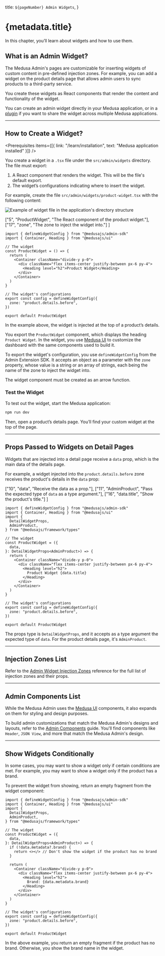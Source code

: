 
  title: `${pageNumber} Admin Widgets`,
}

# {metadata.title}

In this chapter, you’ll learn about widgets and how to use them.

## What is an Admin Widget?

The Medusa Admin's pages are customizable for inserting widgets of custom content in pre-defined injection zones. For example, you can add a widget on the product details page that allows admin users to sync products to a third-party service.

You create these widgets as React components that render the content and functionality of the widget.

You can create an admin widget directly in your Medusa application, or in a [plugin](../../plugins/page.mdx) if you want to share the widget across multiple Medusa applications.

---

## How to Create a Widget?

<Prerequisites
  items={[{
    link: "/learn/installation",
    text: "Medusa application installed"
  }]}
/>

You create a widget in a `.tsx` file under the `src/admin/widgets` directory. The file must export:

1. A React component that renders the widget. This will be the file's default export.
2. The widget’s configurations indicating where to insert the widget.

For example, create the file `src/admin/widgets/product-widget.tsx` with the following content:

![Example of widget file in the application's directory structure](https://res.cloudinary.com/dza7lstvk/image/upload/v1732867137/Medusa%20Book/widget-dir-overview_dqsbct.jpg)

  ["5", "ProductWidget", "The React component of the product widget."], 
  ["17", "zone", "The zone to inject the widget into."]
]

```tsx title="src/admin/widgets/product-widget.tsx" highlights={widgetHighlights}
import { defineWidgetConfig } from "@medusajs/admin-sdk"
import { Container, Heading } from "@medusajs/ui"

// The widget
const ProductWidget = () => {
  return (
    <Container className="divide-y p-0">
      <div className="flex items-center justify-between px-6 py-4">
        <Heading level="h2">Product Widget</Heading>
      </div>
    </Container>
  )
}

// The widget's configurations
export const config = defineWidgetConfig({
  zone: "product.details.before",
})

export default ProductWidget
```

In the example above, the widget is injected at the top of a product’s details.

You export the `ProductWidget` component, which displays the heading `Product Widget`. In the widget, you use [Medusa UI](!ui!) to customize the dashboard with the same components used to build it.

To export the widget's configuration, you use `defineWidgetConfig` from the Admin Extension SDK. It accepts an object as a parameter with the `zone` property, whose value is a string or an array of strings, each being the name of the zone to inject the widget into.

<Note title="Important" type="warning">

The widget component must be created as an arrow function.

</Note>

### Test the Widget

To test out the widget, start the Medusa application:

```bash npm2yarn
npm run dev
```

Then, open a product’s details page. You’ll find your custom widget at the top of the page.

---

## Props Passed to Widgets on Detail Pages

Widgets that are injected into a detail page receive a `data` prop, which is the main data of the details page.

For example, a widget injected into the `product.details.before` zone receives the product's details in the `data` prop:

  ["10", "data", "Receive the data as a prop."],
  ["11", "AdminProduct", "Pass the expected type of `data` as a type argument."],
  ["16", "data.title", "Show the product's title."]
]

```tsx title="src/admin/widgets/product-widget.tsx" highlights={detailHighlights}
import { defineWidgetConfig } from "@medusajs/admin-sdk"
import { Container, Heading } from "@medusajs/ui"
import { 
  DetailWidgetProps, 
  AdminProduct,
} from "@medusajs/framework/types"

// The widget
const ProductWidget = ({ 
  data,
}: DetailWidgetProps<AdminProduct>) => {
  return (
    <Container className="divide-y p-0">
      <div className="flex items-center justify-between px-6 py-4">
        <Heading level="h2">
          Product Widget {data.title}
        </Heading>
      </div>
    </Container>
  )
}

// The widget's configurations
export const config = defineWidgetConfig({
  zone: "product.details.before",
})

export default ProductWidget
```

The props type is `DetailWidgetProps`, and it accepts as a type argument the expected type of `data`. For the product details page, it's `AdminProduct`.

---

## Injection Zones List

Refer to the [Admin Widget Injection Zones](!resources!/admin-widget-injection-zones) reference for the full list of injection zones and their props.

---

## Admin Components List

While the Medusa Admin uses the [Medusa UI](!ui!) components, it also expands on them for styling and design purposes.

To build admin customizations that match the Medusa Admin's designs and layouts, refer to the [Admin Components](!resources!/admin-components) guide. You'll find components like `Header`, `JSON View`, and more that match the Medusa Admin's design.

---

## Show Widgets Conditionally

In some cases, you may want to show a widget only if certain conditions are met. For example, you may want to show a widget only if the product has a brand.

To prevent the widget from showing, return an empty fragment from the widget component:

```tsx title="src/admin/widgets/product-widget.tsx"
import { defineWidgetConfig } from "@medusajs/admin-sdk"
import { Container, Heading } from "@medusajs/ui"
import { 
  DetailWidgetProps, 
  AdminProduct,
} from "@medusajs/framework/types"

// The widget
const ProductWidget = ({ 
  data,
}: DetailWidgetProps<AdminProduct>) => {
  if (!data.metadata?.brand) {
    return <></> // Don't show the widget if the product has no brand
  }

  return (
    <Container className="divide-y p-0">
      <div className="flex items-center justify-between px-6 py-4">
        <Heading level="h2">
          Brand: {data.metadata.brand}
        </Heading>
      </div>
    </Container>
  )
}

// The widget's configurations
export const config = defineWidgetConfig({
  zone: "product.details.before",
})

export default ProductWidget
```

In the above example, you return an empty fragment if the product has no brand. Otherwise, you show the brand name in the widget.
